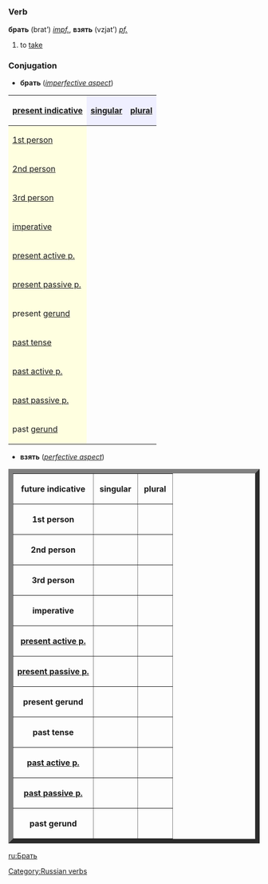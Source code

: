 =={{ru}}==
[[Category:Russian verbs]]
===Verb===
'''брать''' (brat’) ''[[impf.]]'', '''взять''' (vzjat’) ''[[pf.]]''

#to [[take]]

===Conjugation===
*'''брать''' (''[[imperfective aspect]]'')

{| border="1" cellpadding="4" cellspacing="0"
!
[[present indicative]]
! style="background-color: #EFEFFF" align="center"|[[singular]]
! style="background-color: #EFEFFF" align="center"|[[plural]]
|-
! style="background-color: #FFFFE0" align="left"|[[first person|1st person]]
| align="center"|{{Unicode|беру́}}
| align="center"|{{Unicode|берём}}
|-
! style="background-color: #FFFFE0" align="left"|[[second person|2nd person]]
| align="center"|{{Unicode|берёшь}}
| align="center"|{{Unicode|берёте}}
|-
! style="background-color: #FFFFE0" align="left"|[[third person|3rd person]]
| align="center"|{{Unicode|берёт}}
| align="center"|{{Unicode|беру́т}}
|-
! style="background-color: #FFFFE0" align="left"|[[imperative]]
| align="center"|{{Unicode|бери́}}
| align="center"|{{Unicode|бери́те}}
|-
! style="background-color: #FFFFE0" align="left"|[[present participle|present active p.]]
| align="center"|{{Unicode|беру́щий}}
| align="center"|{{Unicode| }}
|-
! style="background-color: #FFFFE0" align="left"|[[present participle|present passive p.]]
| align="center"|{{Unicode|—}}
| align="center"|{{Unicode| }}
|-
! style="background-color: #FFFFE0" align="left"|present [[gerund]]
| align="center"|{{Unicode|бе́ря}}
| align="center"|{{Unicode| }}
|-
! style="background-color: #FFFFE0" align="left"|[[past tense]]
| align="center"|{{Unicode|брал, брала́, бра́ло}}
| align="center"|{{Unicode|бра́ли}}
|-
! style="background-color: #FFFFE0" align="left"|[[past participle|past active p.]]
| align="center"|{{Unicode|бра́вший}}
| align="center"|{{Unicode| }}
|-
! style="background-color: #FFFFE0" align="left"|[[past participle|past passive p.]]
| align="center"|{{Unicode|—}}
| align="center"|{{Unicode| }}
|-
! style="background-color: #FFFFE0" align="left"|past [[gerund]]
| align="center"|{{Unicode|—}}
| align="center"|{{Unicode| }}
|}


*'''взять''' (''[[perfective aspect]]'')
<table border="9">
<tr><th>future indicative</th><th>&nbsp;singular&nbsp;</th><th>&nbsp;plural&nbsp;</th></tr>
<tr><th>1st person</th><td>&nbsp;{{Unicode|возьму́}}&nbsp;</td><td>&nbsp;{{Unicode|возьмём}}&nbsp;</td></tr>
<tr><th>2nd person</th><td>&nbsp;{{Unicode|возьмёшь}}&nbsp;</td><td>&nbsp;{{Unicode|возьмёте}}&nbsp;</td></tr>
<tr><th>3rd person</th><td>&nbsp;{{Unicode|возьмёт}}&nbsp;</td><td>&nbsp;{{Unicode|возьму́т}}&nbsp;</td></tr>
<tr><th>imperative</th><td>&nbsp;{{Unicode|возьми́}}&nbsp;</td><td>&nbsp;{{Unicode|возьми́те}}&nbsp;</td></tr>
<tr><th>[[present participle|present active p.]]</th><td>&nbsp;{{Unicode|—}}&nbsp;</td><td>&nbsp;{{Unicode|}}&nbsp;</td></tr>
<tr><th>[[present participle|present passive p.]]</th><td>&nbsp;{{Unicode|—}}&nbsp;</td><td>&nbsp;{{Unicode|}}&nbsp;</td></tr>
<tr><th>present gerund</th><td>&nbsp;{{Unicode|—}}&nbsp;</td><td>&nbsp;{{Unicode|}}&nbsp;</td></tr>
<tr><th>past tense</th><td>&nbsp;{{Unicode|взял, взяла́, взя́ло}}&nbsp;</td><td>&nbsp;{{Unicode|взя́ли}}&nbsp;</td></tr>
<tr><th>[[past participle|past active p.]]</th><td>&nbsp;{{Unicode|взя́вший}}&nbsp;</td><td>&nbsp;{{Unicode|}}&nbsp;</td></tr>
<tr><th>[[past participle|past passive p.]]</th><td>&nbsp;{{Unicode|взя́тый (взят, взята́, взя́то)}}&nbsp;</td><td>&nbsp;{{Unicode|(взя́ты)}}&nbsp;</td></tr>
<tr><th>past gerund</th><td>&nbsp;{{Unicode|взяв, взя́вши}}&nbsp;</td><td>&nbsp;{{Unicode|}}&nbsp;</td></tr>
</table>


[[ru:Брать]]